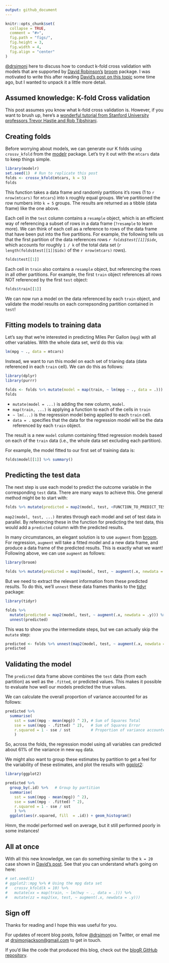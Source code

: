 ```yaml
---
output: github_document
---
```


```r
knitr::opts_chunk$set(
  collapse = TRUE,
  comment = "#>",
  fig.path = "figs/",
  fig.height = 3,
  fig.width = 4,
  fig.align = "center"
)
```

[\@drsimonj](https://twitter.com/drsimonj) here to discuss how to conduct k-fold cross validation with models that are supported by [David Robinson's](http://varianceexplained.org/) [broom](https://cran.r-project.org/web/packages/broom/index.html) package. I was motivated to write this after reading [David's post on this topic](http://rpubs.com/dgrtwo/cv-modelr) some time ago, but I wanted to unpack it a little more detail.

## Assumed knowledge: K-fold Cross validation

This post assumes you know what k-fold cross validation is. However, if you want to brush up, here's a [wonderful tutorial from  Stanford University professors Trevor Hastie and Rob Tibshirani](https://www.youtube.com/watch?v=nZAM5OXrktY).

## Creating folds

Before worrying about models, we can generate our K folds using `crossv_kfold` from the [modelr](https://cran.r-project.org/web/packages/modelr/index.html) package. Let's try it out with the `mtcars` data to keep things simple.

```r
library(modelr)
set.seed(1)  # Run to replicate this post
folds <- crossv_kfold(mtcars, k = 5)
folds
```

This function takes a data frame and randomly partitions it's rows (1 to `r nrow(mtcars)` for `mtcars`) into `k` roughly equal groups. We've partitioned the row numbers into `k = 5` groups. The results are returned as a tibble (data frame) like the one above.

Each cell in the `test` column contains a `resample` object, which is an efficient way of referencing a subset of rows in a data frame (`?resample` to learn more). We can think of each cell as a reference to rows of the data frame that have been put into the five partitions. For example, the following tells us that the first partition of the data references rows *`r folds$test[[1]]$idx`*, which accounts for roughly `1 / k` of the total data set (`r length(folds$test[[1]]$idx)` of the `r nrow(mtcars)` rows).

```r
folds$test[[1]]
```

Each cell in `train` also contains a `resample` object, but referencing the rows in all other partitions. For example, the first `train` object references all rows NOT referenced by the first `test` object:

```r
folds$train[[1]]
```

We can now run a model on the data referenced by each `train` object, and validate the model results on each correpsonding partition contained in `test`!

## Fitting models to training data

Let's say that we're interested in predicting Miles Per Gallon (`mpg`) with all other variables. With the whole data set, we'd do this via:

```r
lm(mpg ~ ., data = mtcars)
```

Instead, we want to run this model on each set of trianing data (data referenced in each `train` cell). We can do this as follows:

```r
library(dplyr)
library(purrr)

folds <- folds %>% mutate(model = map(train, ~ lm(mpg ~ ., data = .)))
folds
```

- `mutate(model = ...)` is adding the new column, `model`.
- `map(train, ...)` is applying a function to each of the cells in `train`
- `~ lm(...)` is the regression model being applied to each `train` cell.
- `data = .` specifies that the data for the regression model will be the data referenced by each `train` object.

The result is a new `model` column containing fitted regression models based on each of the `train` data (i.e., the whole data set excluding each partition).

For example, the model fitted to our first set of training data is:

```r
folds$model[[1]] %>% summary()
```

## Predicting the test data

The next step is use each model to predict the outcome variable in the corresponding `test` data. There are many ways to achieve this. One general method might be to start with:

```r
folds %>% mutate(predicted = map2(model, test, <FUNCTION_TO_PREDICT_TEST_DATA> ))
```

`map2(model, test, ...)` iterates through each model and set of test data in parallel. By referencing these in the function for predicting the test data, this would add a `predicted` column with the predicted results.

In many circumstances, an elegant solution is to use `augment` from [broom](https://cran.r-project.org/web/packages/broom/index.html). For regression, `augment` will take a fitted model and a new data frame, and produce a data frame of the predicted results. This is exactly what we want! Following above, we can use `augment` as follows:

```r
library(broom)

folds %>% mutate(predicted = map2(model, test, ~ augment(.x, newdata = .y)))
```

But we need to extract the relevant information from these predicted results. To do this, we'll `unnest` these data frames thanks to the [tidyr](https://cran.r-project.org/web/packages/tidyr/index.html) package:


```r
library(tidyr)

folds %>%
  mutate(predicted = map2(model, test, ~ augment(.x, newdata = .y))) %>% 
  unnest(predicted)
```

This was to show you the intermediate steps, but we can actually skip the `mutate` step:

```r
predicted <- folds %>% unnest(map2(model, test, ~ augment(.x, newdata = .y)))
predicted
```

## Validating the model

The `predicted` data frame above combines the `test` data (from each partition) as well as the `.fitted`, or predicted values. This makes it possible to evaluate how well our models predicted the true values.

We can calculate the overall proportion of variance accounted for as follows:

```r
predicted %>%
  summarise(
    sst = sum((mpg - mean(mpg)) ^ 2), # Sum of Squares Total
    sse = sum((mpg - .fitted) ^ 2),   # Sum of Squares Error
    r.squared = 1 - sse / sst         # Proportion of variance accounted for
    )
```

So, across the folds, the regression model using all variables can predicted about 61% of the variance in new `mpg` data.

We might also want to group these estimates by partition to get a feel for the variability of these estimates, and plot the results with [ggplot2](https://cran.r-project.org/web/packages/ggplot2/index.html):

```r
library(ggplot2)

predicted %>%
  group_by(.id) %>%   # Group by partition
  summarise(
    sst = sum((mpg - mean(mpg)) ^ 2),
    sse = sum((mpg - .fitted) ^ 2),
    r.squared = 1 - sse / sst
    ) %>% 
  ggplot(aes(r.squared, fill  = .id)) + geom_histogram()
```

Hmm, the model performed well on average, but it still performed poorly in some instances!

## All at once

With all this new knowledge, we can do something similar to the `k = 20` case shown in [David's post](http://rpubs.com/dgrtwo/cv-modelr). See that you can understand what's going on here:

```r
# set.seed(1)
# ggplot2::mpg %>% # Using the mpg data set
#   crossv_kfold(k = 10) %>% 
#   mutate(xx = map(train, ~ lm(hwy ~ ., data = .))) %>% 
#   mutate(zz = map2(xx, test, ~ augment(.x, newdata = .y)))

```




## Sign off

Thanks for reading and I hope this was useful for you.

For updates of recent blog posts, follow [\@drsimonj](https://twitter.com/drsimonj) on Twitter, or email me at <drsimonjackson@gmail.com> to get in touch.

If you'd like the code that produced this blog, check out the [blogR GitHub repository](https://github.com/drsimonj/blogR).